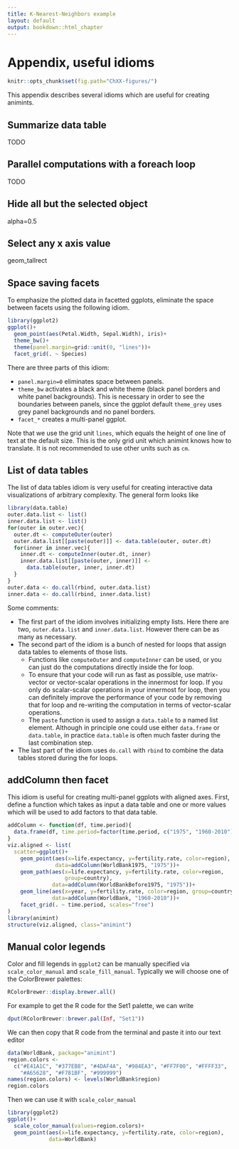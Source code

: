 ```yaml
---
title: K-Nearest-Neighbors example
layout: default
output: bookdown::html_chapter
---
```


# Appendix, useful idioms

```r
knitr::opts_chunk$set(fig.path="ChXX-figures/")
```

This appendix describes several idioms which are useful for creating
animints.

## Summarize data table {#summarize-data-table}

TODO

## Parallel computations with a foreach loop {#foreach-loop}

TODO

## Hide all but the selected object

alpha=0.5

## Select any x axis value

geom_tallrect

## Space saving facets {#space-saving-facets}

To emphasize the plotted data in facetted ggplots, eliminate the space
between facets using the following idiom.

```r
library(ggplot2)
ggplot()+
  geom_point(aes(Petal.Width, Sepal.Width), iris)+
  theme_bw()+
  theme(panel.margin=grid::unit(0, "lines"))+
  facet_grid(. ~ Species)
```

There are three parts of this idiom:

* `panel.margin=0` eliminates space between panels.
* `theme_bw` activates a black and white theme (black panel borders
  and white panel backgrounds). This is necessary in order to see the
  boundaries between panels, since the ggplot default `theme_grey`
  uses grey panel backgrounds and no panel borders.
* `facet_*` creates a multi-panel ggplot.

Note that we use the grid unit `lines`, which equals the height of one
line of text at the default size. This is the only grid unit which
animint knows how to translate. It is not recommended to use other
units such as `cm`.

## List of data tables {#list-of-data-tables}

The list of data tables idiom is very useful for creating interactive
data visualizations of arbitrary complexity. The general form looks like

```r
library(data.table)
outer.data.list <- list()
inner.data.list <- list()
for(outer in outer.vec){
  outer.dt <- computeOuter(outer)
  outer.data.list[[paste(outer)]] <- data.table(outer, outer.dt)
  for(inner in inner.vec){
    inner.dt <- computeInner(outer.dt, inner)
    inner.data.list[[paste(outer, inner)]] <-
      data.table(outer, inner, inner.dt)
  }
}
outer.data <- do.call(rbind, outer.data.list)
inner.data <- do.call(rbind, inner.data.list)
```

Some comments:

* The first part of the idiom involves initializing empty lists. Here
  there are two, `outer.data.list` and `inner.data.list`. However
  there can be as many as necessary.
* The second part of the idiom is a bunch of nested for loops that
  assign data tables to elements of those lists.
  * Functions like `computeOuter` and `computeInner` can be used, or
    you can just do the computations directly inside the for loop.
  * To ensure that your code will run as fast as possible, use
    matrix-vector or vector-scalar operations in the innermost for
    loop. If you only do scalar-scalar operations in your innermost
    for loop, then you can definitely improve the performance of your
    code by removing that for loop and re-writing the computation in
    terms of vector-scalar operations.
  * The `paste` function is used to assign a `data.table` to a named
    list element. Although in principle one could use either
    `data.frame` or `data.table`, in practice `data.table` is often
    much faster during the last combination step.
* The last part of the idiom uses `do.call` with `rbind` to combine
  the data tables stored during the for loops. 

## addColumn then facet {#addColumn-then-facet}

This idiom is useful for creating multi-panel ggplots with aligned
axes. First, define a function which takes as input a data table and
one or more values which will be used to add factors to that data
table.

```r
addColumn <- function(df, time.period){
  data.frame(df, time.period=factor(time.period, c("1975", "1960-2010")))
}
viz.aligned <- list(
  scatter=ggplot()+
    geom_point(aes(x=life.expectancy, y=fertility.rate, color=region),
               data=addColumn(WorldBank1975, "1975"))+
    geom_path(aes(x=life.expectancy, y=fertility.rate, color=region,
                  group=country),
              data=addColumn(WorldBankBefore1975, "1975"))+
    geom_line(aes(x=year, y=fertility.rate, color=region, group=country),
              data=addColumn(WorldBank, "1960-2010"))+
    facet_grid(. ~ time.period, scales="free")
)
library(animint)
structure(viz.aligned, class="animint")
```

## Manual color legends {#manual-color-legends}

Color and fill legends in `ggplot2` can be manually specified via
`scale_color_manual` and `scale_fill_manual`. Typically we will choose
one of the ColorBrewer palettes:

```r
RColorBrewer::display.brewer.all()
```

For example to get the R code for the Set1 palette, we can write

```r
dput(RColorBrewer::brewer.pal(Inf, "Set1"))
```

We can then copy that R code from the terminal and paste it into our
text editor

```r
data(WorldBank, package="animint")
region.colors <- 
  c("#E41A1C", "#377EB8", "#4DAF4A", "#984EA3", "#FF7F00", "#FFFF33", 
    "#A65628", "#F781BF", "#999999")
names(region.colors) <- levels(WorldBank$region)
region.colors
```

Then we can use it with `scale_color_manual` 

```r
library(ggplot2)
ggplot()+
  scale_color_manual(values=region.colors)+
  geom_point(aes(x=life.expectancy, y=fertility.rate, color=region),
             data=WorldBank)
```


